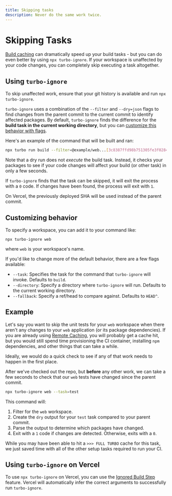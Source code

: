 ```yaml
---
title: Skipping tasks
description: Never do the same work twice.
---
```



# Skipping Tasks

[Build caching](/repo/docs/core-concepts/caching) can dramatically speed up your build tasks - but you can do even better by using `npx turbo-ignore`. If your workspace is unaffected by your code changes, you can completely skip executing a task altogether.

## Using `turbo-ignore`

To skip unaffected work, ensure that your git history is available and run `npx turbo-ignore`.

`turbo-ignore` uses a combination of the `--filter` and `--dry=json` flags to find changes from the parent commit to the current commit to identify affected packages. By default, `turbo-ignore` finds the difference for the **build task in the current working directory**, but you can [customize this behavior with flags](#customizing-behavior).

Here's an example of the command that will be built and ran:

```bash
npx turbo run build --filter=@example/web...[3c8387ffd98b751305fe3f0284befdd00cbd4610] --dry=json
```

Note that a dry run does not _execute_ the build task. Instead, it checks your packages to see if your code changes will affect your build (or other task) in only a few seconds.

If `turbo-ignore` finds that the task can be skipped, it will exit the process with a `0` code. If changes have been found, the process will exit with `1`.

<Callout type="info">On Vercel, the previously deployed SHA will be used instead of the parent commit.</Callout>

## Customizing behavior

To specify a workspace, you can add it to your command like:

```
npx turbo-ignore web
```

where `web` is your workspace's name.

If you'd like to change more of the default behavior, there are a few flags available:

- `--task`: Specifies the task for the command that `turbo-ignore` will invoke. Defaults to `build`.
- `--directory`: Specify a directory where `turbo-ignore` will run. Defaults to the current working directory.
- `--fallback`: Specify a ref/head to compare against. Defaults to `HEAD^`.

## Example

Let's say you want to skip the unit tests for your `web` workspace when there aren't any changes to your `web` application (or its package dependencies). If you are already using [Remote Caching](https://turbo.build/repo/docs/core-concepts/remote-caching), you will probably get a cache hit, but you would still spend time provisioning the CI container, installing `npm` dependencies, and other things that can take a while.

Ideally, we would do a quick check to see if any of that work needs to happen in the first place.

After we've checked out the repo, but **before** any other work, we can take a few seconds to check that our `web` tests have changed since the parent commit.

```bash
npx turbo-ignore web --task=test
```

This command will:

1. Filter for the `web` workspace.
2. Create the `dry` output for your `test` task compared to your parent commit.
3. Parse the output to determine which packages have changed.
4. Exit with a `1` code if changes are detected. Otherwise, exits with a `0`.

While you may have been able to hit a `>>> FULL TURBO` cache for this task, we just saved time with all of the other setup tasks required to run your CI.

## Using `turbo-ignore` on Vercel

To use `npx turbo-ignore` on Vercel, you can use the [Ignored Build Step](https://vercel.com/docs/concepts/projects/overview#ignored-build-step) feature. Vercel will automatically infer the correct arguments to successfully run `turbo-ignore`.
